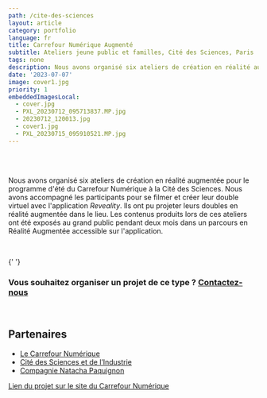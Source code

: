 ```yaml
---
path: /cite-des-sciences
layout: article
category: portfolio
language: fr
title: Carrefour Numérique Augmenté
subtitle: Ateliers jeune public et familles, Cité des Sciences, Paris
tags: none
description: Nous avons organisé six ateliers de création en réalité augmentée pour le programme d'été du Carrefour Numérique à la Cité des Sciences.
date: '2023-07-07'
image: cover1.jpg
priority: 1
embeddedImagesLocal:
  - cover.jpg
  - PXL_20230712_095713837.MP.jpg
  - 20230712_120013.jpg
  - cover1.jpg
  - PXL_20230715_095910521.MP.jpg
---
```


<ResponsiveIframe
  src="https://youtube.com/embed/3tFaSOTNpk8"
  width="1080"
  height="1080"
/>
<br/>
<br/>

Nous avons organisé six ateliers de création en réalité augmentée pour le programme d'été du Carrefour Numérique à la Cité des Sciences. Nous avons accompagné les participants pour se filmer et créer leur double virtuel avec l'application _Reveality_. Ils ont pu projeter leurs doubles en réalité augmentée dans le lieu.
Les contenus produits lors de ces ateliers ont été exposés au grand public pendant deux mois dans un parcours en Réalité Augmentée accessible sur l'application.

<br/>


<ImageGrid props={props.data.mdx.frontmatter.embeddedImagesLocal} />{' '}


### Vous souhaitez organiser un projet de ce type ? [Contactez-nous](mailto:contact@reveality.io)
<br/>
  
## Partenaires

- [Le Carrefour Numérique](https://www.cite-sciences.fr/fr/au-programme/lieux-ressources/carrefour-numerique2)  
- [Cité des Sciences et de l’Industrie](https://www.cite-sciences.fr/)  
- [Compagnie Natacha Paquignon](https://www.natachapaquignon.com/ )  
  

[Lien du projet sur le site du Carrefour Numérique](https://www.cite-sciences.fr/fr/au-programme/lieux-ressources/carrefour-numerique2/evenements/parcours-en-realite-augmentee)

